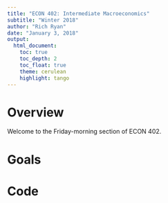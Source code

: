 ```yaml
---
title: "ECON 402: Intermediate Macroeconomics"
subtitle: "Winter 2018"
author: "Rich Ryan"
date: "January 3, 2018"
output: 
  html_document:
    toc: true
    toc_depth: 2
    toc_float: true
    theme: cerulean
    highlight: tango
---
```


# Overview

Welcome to the Friday-morning section of ECON 402.

# Goals

# Code
